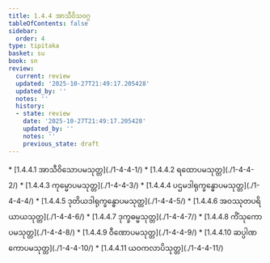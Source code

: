 ```yaml
---
title: 1.4.4 အာသီဝိသဝဂ္ဂ
tableOfContents: false
sidebar:
  order: 4
type: tipitaka
basket: su
book: sn
review:
  current: review
  updated: '2025-10-27T21:49:17.205428'
  updated_by: ''
  notes: ''
  history:
  - state: review
    date: '2025-10-27T21:49:17.205428'
    updated_by: ''
    notes: ''
    previous_state: draft
---
```



<ReviewStatus review={frontmatter.review} showDetails={true} />

<HypothesisAnnotation frontmatter={frontmatter} />

<DynamicBreadcrumb />



<TableOfContents book="sn" section="1.4.4">
* [1.4.4.1 အာသီဝိသောပမသုတ္တ](./1-4-4-1/)
* [1.4.4.2 ရထောပမသုတ္တ](./1-4-4-2/)
* [1.4.4.3 ကုမ္မောပမသုတ္တ](./1-4-4-3/)
* [1.4.4.4 ပဌမဒါရုက္ခန္ဓောပမသုတ္တ](./1-4-4-4/)
* [1.4.4.5 ဒုတိယဒါရုက္ခန္ဓောပမသုတ္တ](./1-4-4-5/)
* [1.4.4.6 အဝဿုတပရိယာယသုတ္တ](./1-4-4-6/)
* [1.4.4.7 ဒုက္ခဓမ္မသုတ္တ](./1-4-4-7/)
* [1.4.4.8 ကိံသုကောပမသုတ္တ](./1-4-4-8/)
* [1.4.4.9 ဝီဏောပမသုတ္တ](./1-4-4-9/)
* [1.4.4.10 ဆပ္ပါဏကောပမသုတ္တ](./1-4-4-10/)
* [1.4.4.11 ယဝကလာပိသုတ္တ](./1-4-4-11/)
</TableOfContents>
